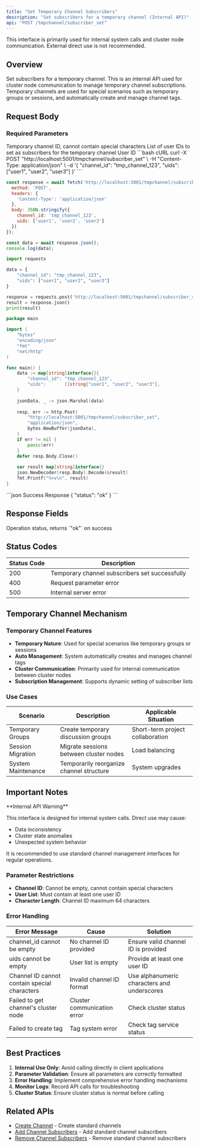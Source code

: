 ```yaml
---
title: "Set Temporary Channel Subscribers"
description: "Set subscribers for a temporary channel (Internal API)"
api: "POST /tmpchannel/subscriber_set"
---
```


<Warning>
This interface is primarily used for internal system calls and cluster node communication. External direct use is not recommended.
</Warning>

## Overview

Set subscribers for a temporary channel. This is an internal API used for cluster node communication to manage temporary channel subscriptions. Temporary channels are used for special scenarios such as temporary groups or sessions, and automatically create and manage channel tags.

## Request Body

### Required Parameters

<ParamField body="channel_id" type="string" required>
Temporary channel ID, cannot contain special characters
</ParamField>

<ParamField body="uids" type="array" required>
List of user IDs to set as subscribers for the temporary channel
<ParamField body="uids[]" type="string">
User ID
</ParamField>
</ParamField>

<RequestExample>
```bash cURL
curl -X POST "http://localhost:5001/tmpchannel/subscriber_set" \
  -H "Content-Type: application/json" \
  -d '{
    "channel_id": "tmp_channel_123",
    "uids": ["user1", "user2", "user3"]
  }'
```

```javascript JavaScript
const response = await fetch('http://localhost:5001/tmpchannel/subscriber_set', {
  method: 'POST',
  headers: {
    'Content-Type': 'application/json'
  },
  body: JSON.stringify({
    channel_id: 'tmp_channel_123',
    uids: ['user1', 'user2', 'user3']
  })
});

const data = await response.json();
console.log(data);
```

```python Python
import requests

data = {
    "channel_id": "tmp_channel_123",
    "uids": ["user1", "user2", "user3"]
}

response = requests.post('http://localhost:5001/tmpchannel/subscriber_set', json=data)
result = response.json()
print(result)
```

```go Go
package main

import (
    "bytes"
    "encoding/json"
    "fmt"
    "net/http"
)

func main() {
    data := map[string]interface{}{
        "channel_id": "tmp_channel_123",
        "uids":       []string{"user1", "user2", "user3"},
    }
    
    jsonData, _ := json.Marshal(data)
    
    resp, err := http.Post(
        "http://localhost:5001/tmpchannel/subscriber_set",
        "application/json",
        bytes.NewBuffer(jsonData),
    )
    if err != nil {
        panic(err)
    }
    defer resp.Body.Close()
    
    var result map[string]interface{}
    json.NewDecoder(resp.Body).Decode(&result)
    fmt.Printf("%+v\n", result)
}
```
</RequestExample>

<ResponseExample>
```json Success Response
{
  "status": "ok"
}
```
</ResponseExample>

## Response Fields

<ResponseField name="status" type="string" required>
Operation status, returns `"ok"` on success
</ResponseField>

## Status Codes

| Status Code | Description |
|-------------|-------------|
| 200 | Temporary channel subscribers set successfully |
| 400 | Request parameter error |
| 500 | Internal server error |

## Temporary Channel Mechanism

### Temporary Channel Features

- **Temporary Nature**: Used for special scenarios like temporary groups or sessions
- **Auto Management**: System automatically creates and manages channel tags
- **Cluster Communication**: Primarily used for internal communication between cluster nodes
- **Subscription Management**: Supports dynamic setting of subscriber lists

### Use Cases

| Scenario | Description | Applicable Situation |
|----------|-------------|---------------------|
| Temporary Groups | Create temporary discussion groups | Short-term project collaboration |
| Session Migration | Migrate sessions between cluster nodes | Load balancing |
| System Maintenance | Temporarily reorganize channel structure | System upgrades |

## Important Notes

<Warning>
**Internal API Warning**

This interface is designed for internal system calls. Direct use may cause:
- Data inconsistency
- Cluster state anomalies
- Unexpected system behavior

It is recommended to use standard channel management interfaces for regular operations.
</Warning>

### Parameter Restrictions

- **Channel ID**: Cannot be empty, cannot contain special characters
- **User List**: Must contain at least one user ID
- **Character Length**: Channel ID maximum 64 characters

### Error Handling

| Error Message | Cause | Solution |
|---------------|-------|----------|
| channel_id cannot be empty | No channel ID provided | Ensure valid channel ID is provided |
| uids cannot be empty | User list is empty | Provide at least one user ID |
| Channel ID cannot contain special characters | Invalid channel ID format | Use alphanumeric characters and underscores |
| Failed to get channel's cluster node | Cluster communication error | Check cluster status |
| Failed to create tag | Tag system error | Check tag service status |

## Best Practices

1. **Internal Use Only**: Avoid calling directly in client applications
2. **Parameter Validation**: Ensure all parameters are correctly formatted
3. **Error Handling**: Implement comprehensive error handling mechanisms
4. **Monitor Logs**: Record API calls for troubleshooting
5. **Cluster Status**: Ensure cluster status is normal before calling

## Related APIs

- [Create Channel](/en/api/channel/create) - Create standard channels
- [Add Channel Subscribers](/en/api/channel/add-subscribers) - Add standard channel subscribers
- [Remove Channel Subscribers](/en/api/channel/remove-subscribers) - Remove standard channel subscribers
